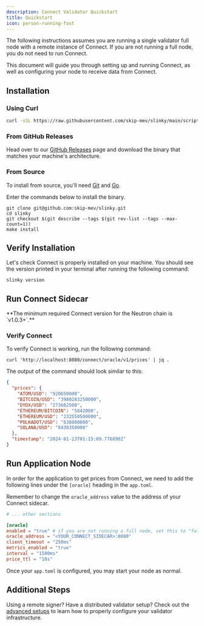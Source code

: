 ```yaml
---
description: Connect Validator Quickstart
title: Quickstart
icon: person-running-fast
---
```




<Info>
    The following instructions assumes you are running a single validator full node with a remote instance of Connect. If you are not running a full node, you do not need to run Connect.
</Info>

This document will guide you through setting up and running Connect, as well as configuring your node to receive data from Connect.

## Installation

### Using Curl

```bash
curl -sSL https://raw.githubusercontent.com/skip-mev/slinky/main/scripts/install.sh | sudo bash
```

### From GitHub Releases

Head over to our [GitHub Releases](https://github.com/skip-mev/connect/v2/releases) page and download the binary that matches your machine's architecture.

### From Source

To install from source, you'll need [Git](https://git-scm.com/) and [Go](https://go.dev/).

Enter the commands below to install the binary.
```shell
git clone git@github.com:skip-mev/slinky.git
cd slinky
git checkout $(git describe --tags $(git rev-list --tags --max-count=1))
make install
```

## Verify Installation

Let's check Connect is properly installed on your machine.
You should see the version printed in your terminal after running the following command:
```shell
slinky version
```

## Run Connect Sidecar

<Tabs>
    <Tab title="Cosmos SDK Blockchains">
        <QuickStartSnippet />
    </Tab>
    <Tab title="dYdX Blockchain">
        <QuickStartDYDXSnippet />
    </Tab>
    <Tab title="Neutron Blockchain">
        **The minimum required Connect version for the Neutron chain is `v1.0.3+`.**
        <QuickStartSnippet />
    </Tab>
    <Tab title="Stargaze Blockchain">
        <QuickStartStargazeSnippet />
    </Tab>
</Tabs>



### Verify Connect

To verify Connect is working, run the following command:

```shell
curl 'http://localhost:8080/connect/oracle/v1/prices' | jq .
```

The output of the command should look similar to this:

```json
{
  "prices": {
    "ATOM/USD": "920650000",
    "BITCOIN/USD": "3980283250000",
    "DYDX/USD": "273682500",
    "ETHEREUM/BITCOIN": "5842000",
    "ETHEREUM/USD": "232550500000",
    "POLKADOT/USD": "638800000",
    "SOLANA/USD": "8430350000"
  },
  "timestamp": "2024-01-23T01:15:09.776890Z"
}

```

## Run Application Node

In order for the application to get prices from Connect, we need to add the following lines under the `[oracle]` heading in the `app.toml`.

Remember to change the `oracle_address` value to the address of your Connect sidecar.

```toml app.toml
# ... other sections

[oracle]
enabled = "true" # if you are not running a full node, set this to "false"
oracle_address = "<YOUR_CONNECT_SIDECAR>:8080"
client_timeout = "250ms"
metrics_enabled = "true"
interval = "1500ms"
price_ttl = "10s"
```

Once your `app.toml` is configured, you may start your node as normal.

## Additional Steps

Using a remote signer? Have a distributed validator setup? Check out the [advanced setups](advanced-setups) to learn how to properly configure your validator infrastructure.